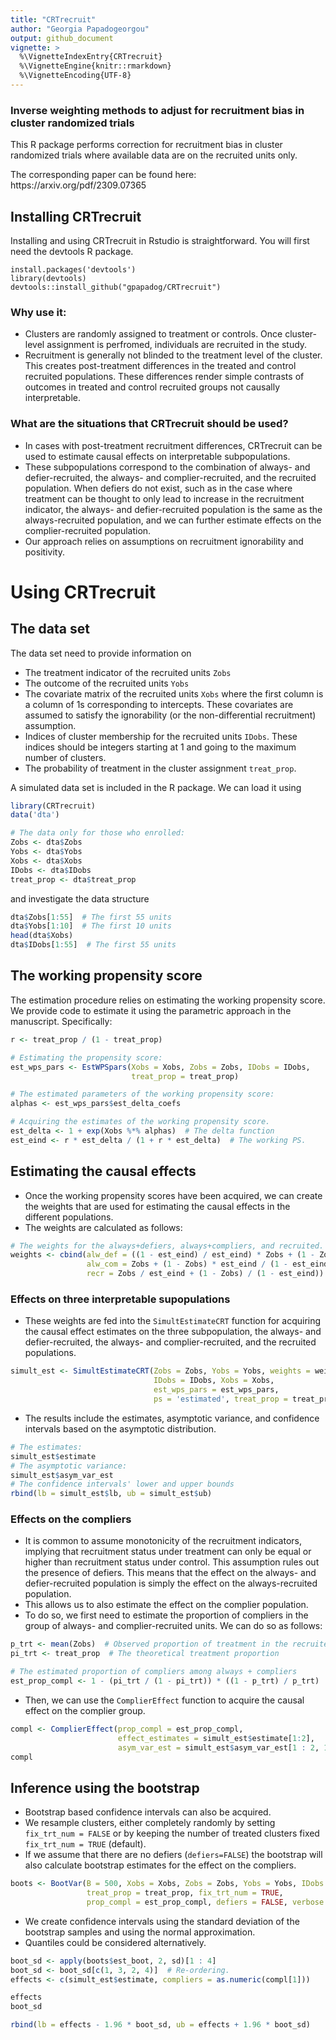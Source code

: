 ```yaml
---
title: "CRTrecruit"
author: "Georgia Papadogeorgou"
output: github_document
vignette: >
  %\VignetteIndexEntry{CRTrecruit}
  %\VignetteEngine{knitr::rmarkdown}
  %\VignetteEncoding{UTF-8}
---
```



### Inverse weighting methods to adjust for recruitment bias in cluster randomized trials

This R package performs correction for recruitment bias in cluster randomized trials where available data are on the recruited units only.

The corresponding paper can be found here: https://arxiv.org/pdf/2309.07365 


## Installing CRTrecruit

Installing and using CRTrecruit in Rstudio is straightforward. You will first need the devtools R package.

```
install.packages('devtools')
library(devtools)
devtools::install_github("gpapadog/CRTrecruit")
```



### Why use it:

- Clusters are randomly assigned to treatment or controls. Once cluster-level assignment is perfromed, individuals are recruited in the study.
- Recruitment is generally not blinded to the treatment level of the cluster. This creates post-treatment differences in the treated and control recruited populations. These differences render simple contrasts of outcomes in treated and control recruited groups not causally interpretable.

### What are the situations that CRTrecruit should be used?

- In cases with post-treatment recruitment differences, CRTrecruit can be used to estimate causal effects on interpretable subpopulations.
- These subpopulations correspond to the combination of always- and defier-recruited, the always- and complier-recruited, and the recruited population. When defiers do not exist, such as in the case where treatment can be thought to only lead to increase in the recruitment indicator, the always- and defier-recruited population is the same as the always-recruited population, and we can further estimate effects on the complier-recruited population.
- Our approach relies on assumptions on recruitment ignorability and positivity.

# Using CRTrecruit

## The data set

The data set need to provide information on

- The treatment indicator of the recruited units ```Zobs```
- The outcome of the recruited units ```Yobs```
- The covariate matrix of the recruited units ```Xobs``` where the first column is a column of 1s corresponding to intercepts. These covariates are assumed to satisfy the ignorability (or the non-differential recruitment) assumption.
- Indices of cluster membership for the recruited units ```IDobs```. These indices should be integers starting at 1 and going to the maximum number of clusters.
- The probability of treatment in the cluster assignment ```treat_prop```.

A simulated data set is included in the R package. We can load it using



```r
library(CRTrecruit)
data('dta')

# The data only for those who enrolled:
Zobs <- dta$Zobs
Yobs <- dta$Yobs
Xobs <- dta$Xobs
IDobs <- dta$IDobs
treat_prop <- dta$treat_prop
```

and investigate the data structure
 
```r
dta$Zobs[1:55]  # The first 55 units
dta$Yobs[1:10]  # The first 10 units
head(dta$Xobs)
dta$IDobs[1:55]  # The first 55 units
```


## The working propensity score

The estimation procedure relies on estimating the working propensity score. We provide code to estimate it using the parametric approach in the manuscript. Specifically:

```r

r <- treat_prop / (1 - treat_prop)

# Estimating the propensity score:
est_wps_pars <- EstWPSpars(Xobs = Xobs, Zobs = Zobs, IDobs = IDobs,
                           treat_prop = treat_prop)

# The estimated parameters of the working propensity score:
alphas <- est_wps_pars$est_delta_coefs

# Acquiring the estimates of the working propensity score.
est_delta <- 1 + exp(Xobs %*% alphas)  # The delta function
est_eind <- r * est_delta / (1 + r * est_delta)  # The working PS.
```


## Estimating the causal effects

- Once the working propensity scores have been acquired, we can create the weights that are used for estimating the causal effects in the different populations.
- The weights are calculated as follows:

```r
# The weights for the always+defiers, always+compliers, and recruited.
weights <- cbind(alw_def = ((1 - est_eind) / est_eind) * Zobs + (1 - Zobs),
                 alw_com = Zobs + (1 - Zobs) * est_eind / (1 - est_eind),
                 recr = Zobs / est_eind + (1 - Zobs) / (1 - est_eind))
```

### Effects on three interpretable supopulations

- These weights are fed into the ```SimultEstimateCRT``` function for acquiring the causal effect estimates on the three subpopulation, the always- and defier-recruited, the always- and complier-recruited, and the recruited populations.

```r
simult_est <- SimultEstimateCRT(Zobs = Zobs, Yobs = Yobs, weights = weights,
                                IDobs = IDobs, Xobs = Xobs,
                                est_wps_pars = est_wps_pars,
                                ps = 'estimated', treat_prop = treat_prop)
```

- The results include the estimates, asymptotic variance, and confidence intervals based on the asymptotic distribution.

```r
# The estimates:
simult_est$estimate
# The asymptotic variance:
simult_est$asym_var_est
# The confidence intervals' lower and upper bounds
rbind(lb = simult_est$lb, ub = simult_est$ub)
```


### Effects on the compliers

- It is common to assume monotonicity of the recruitment indicators, implying that recruitment status under treatment can only be equal or higher than recruitment status under control. This assumption rules out the presence of defiers. This means that the effect on the always- and defier-recruited population is simply the effect on the always-recruited population.
- This allows us to also estimate the effect on the complier population.
- To do so, we first need to estimate the proportion of compliers in the group of always- and complier-recruited units. We can do so as follows:

```r
p_trt <- mean(Zobs)  # Observed proportion of treatment in the recruited.
pi_trt <- treat_prop  # The theoretical treatment proportion

# The estimated proportion of compliers among always + compliers
est_prop_compl <- 1 - (pi_trt / (1 - pi_trt)) * ((1 - p_trt) / p_trt)
```

- Then, we can use the ```ComplierEffect``` function to acquire the causal effect on the complier group.

```r
compl <- ComplierEffect(prop_compl = est_prop_compl,
                        effect_estimates = simult_est$estimate[1:2],
                        asym_var_est = simult_est$asym_var_est[1 : 2, 1 : 2])
compl
```


## Inference using the bootstrap

- Bootstrap based confidence intervals can also be acquired.
- We resample clusters, either completely randomly by setting ```fix_trt_num = FALSE``` or by keeping the number of treated clusters fixed ```fix_trt_num = TRUE``` (default).
- If we assume that there are no defiers (```defiers=FALSE```) the bootstrap will also calculate bootstrap estimates for the effect on the compliers.

```r
boots <- BootVar(B = 500, Xobs = Xobs, Zobs = Zobs, Yobs = Yobs, IDobs = IDobs,
                 treat_prop = treat_prop, fix_trt_num = TRUE,
                 prop_compl = est_prop_compl, defiers = FALSE, verbose = TRUE)
```

- We create confidence intervals using the standard deviation of the bootstrap samples and using the normal approximation.
- Quantiles could be considered alternatively.

```r
boot_sd <- apply(boots$est_boot, 2, sd)[1 : 4]
boot_sd <- boot_sd[c(1, 3, 2, 4)]  # Re-ordering.
effects <- c(simult_est$estimate, compliers = as.numeric(compl[1]))

effects
boot_sd

rbind(lb = effects - 1.96 * boot_sd, ub = effects + 1.96 * boot_sd)
```


